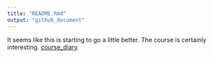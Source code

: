 ```yaml
---
title: "README.Rmd"
output: "github_document"
---
```

It seems like this is starting to go a little better. The course is certainly interesting.
[course_diary](https://MikaelM76.github.io/IODS-project/)

